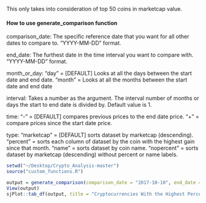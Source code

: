 This only takes into consideration of top 50 coins in marketcap value.

#### How to use generate_comparison function####
comparison_date:
    The specific reference date that you want for all other dates to compare to. "YYYY-MM-DD" format.
    
end_date:
    The furthest date in the time interval you want to compare with. "YYYY-MM-DD" format.

month_or_day:
    "day" = [DEFAULT] Looks at all the days between the start date and end date.
    "month" = Looks at all the months between the start date and end date

interval:
    Takes a number as the argument. The interval number of months or days the start to end date is divided by. Default value is 1.

time:
    "-" = [DEFAULT] compares previous prices to the end date price.
    "+" = compare prices since the start date price.

type:
    "marketcap" = [DEFAULT] sorts dataset by marketcap (descending).
    "percent" = sorts each column of dataset by the coin with the highest gain since that month.
    "name" = sorts dataset by coin name.
    "nopercent" = sorts dataset by marketcap (descending) without percent or name labels.
    
```r
setwd("~/Desktop/Crypto_Analysis-master")
source("custom_functions.R")

output = generate_comparison(comparison_date = "2017-10-10", end_date = "2018-02-10", month_or_day = "month", interval = 1, type = "marketcap")
View(output)
sjPlot::tab_df(output, title = "Cryptocurrencies With the Highest Percent Price Increase for Each Month Compared to October 10, 2017", alternate.rows=TRUE ) 
```


